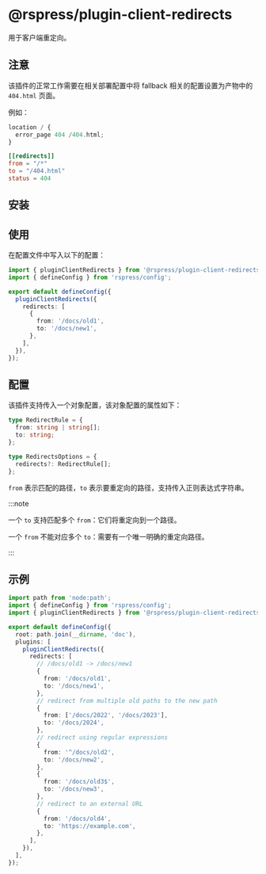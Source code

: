# @rspress/plugin-client-redirects


<SourceCode href="https://github.com/web-infra-dev/rspress/tree/main/packages/plugin-client-redirects" />

用于客户端重定向。

## 注意

该插件的正常工作需要在相关部署配置中将 fallback 相关的配置设置为产物中的 `404.html` 页面。

例如：

```js title="nginx"
location / {
  error_page 404 /404.html;
}
```

```toml title="netlify.toml"
[[redirects]]
from = "/*"
to = "/404.html"
status = 404
```

## 安装

<PackageManagerTabs command="add @rspress/plugin-client-redirects -D" />

## 使用

在配置文件中写入以下的配置：

```ts title="rspress.config.ts"
import { pluginClientRedirects } from '@rspress/plugin-client-redirects';
import { defineConfig } from 'rspress/config';

export default defineConfig({
  pluginClientRedirects({
    redirects: [
      {
        from: '/docs/old1',
        to: '/docs/new1',
      },
    ],
  }),
});
```

## 配置

该插件支持传入一个对象配置，该对象配置的属性如下：

```ts
type RedirectRule = {
  from: string | string[];
  to: string;
};

type RedirectsOptions = {
  redirects?: RedirectRule[];
};
```

`from` 表示匹配的路径，`to` 表示要重定向的路径，支持传入正则表达式字符串。

:::note

一个 `to` 支持匹配多个 `from`：它们将重定向到一个路径。

一个 `from` 不能对应多个 `to`：需要有一个唯一明确的重定向路径。

:::

## 示例

```ts
import path from 'node:path';
import { defineConfig } from 'rspress/config';
import { pluginClientRedirects } from '@rspress/plugin-client-redirects';

export default defineConfig({
  root: path.join(__dirname, 'doc'),
  plugins: [
    pluginClientRedirects({
      redirects: [
        // /docs/old1 -> /docs/new1
        {
          from: '/docs/old1',
          to: '/docs/new1',
        },
        // redirect from multiple old paths to the new path
        {
          from: ['/docs/2022', '/docs/2023'],
          to: '/docs/2024',
        },
        // redirect using regular expressions
        {
          from: '^/docs/old2',
          to: '/docs/new2',
        },
        {
          from: '/docs/old3$',
          to: '/docs/new3',
        },
        // redirect to an external URL
        {
          from: '/docs/old4',
          to: 'https://example.com',
        },
      ],
    }),
  ],
});
```
